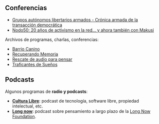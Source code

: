 {{header|1=Audio}}

== Conferencias ==

<ul>
    <li>[https://www.youtube.com/watch?v=pnMaQxz-zKw Grupos autónomos libertarios armados - Crónica armada de la transacción democrática]</li>
    <li>[https://www.youtube.com/watch?v=Xu1RRne1464 Nodo50: 20 años de activismo en la red... y ahora también con Makusi]</li>
    
</ul>

Archivos de programas, charlas, conferencias:

<ul>

    <li>[https://www.youtube.com/user/BarrioCanino/videos Barrio Canino]</li>
    <li>[https://radiorecuperandomemoria.wordpress.com/ Recuperando Memoria]</li>
    <li>[http://www.ivoox.com/escuchar-rescate-audio-para-pensar_nq_20700_1.html Rescate de audio para pensar]</li>
    <li>[https://soundcloud.com/traficantesdesue-os Traficantes de Sueños]</li>

</ul>


== Podcasts ==


Algunos programas de '''radio y podcasts''':

<ul>
    
    <li>'''[http://manzanamecanica.org/podcast Cultura Libre]''': podcast de tecnología, software libre, propiedad intelectual, etc.</li>
    <li>'''[http://longnow.org/seminars/podcast/ Long now]''': podcast sobre pensamiento a largo plazo de la [http://longnow.org/ Long Now Foundation].</li>

</ul>


{{footer}}

